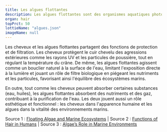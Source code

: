 ---
title: Les algues flottantes
description: Les algues flottantes sont des organismes aquatiques photosynthétiques dérivant à la surface ou à proximité de l'eau, jouant un rôle crucial dans la production d'oxygène, l'absorption de CO₂ et la création d'habitats pour de nombreuses espèces marines.
organ: hair
topPrct: 50
lottieName: "algues.json"
imageName: null
---
Les cheveux et les algues flottantes partagent des fonctions de protection et de filtration. Les cheveux protègent le cuir chevelu des agressions extérieures comme les rayons UV et les particules de poussière, tout en régulant la température du crâne. De même, les algues flottantes agissent comme un bouclier naturel à la surface de l'eau, limitant l'exposition directe à la lumière et jouant un rôle de filtre biologique en piégeant les nutriments et les particules, favorisant ainsi l'équilibre des écosystèmes marins.

En outre, tout comme les cheveux peuvent absorber certaines substances (eau, huiles), les algues flottantes absorbent des nutriments et des gaz, contribuant à la purification de l'eau. Les deux jouent aussi un rôle esthétique et fonctionnel : les cheveux dans l'apparence humaine et les algues dans la vitalité des environnements marins.

Source 1 : [Floating Algae and Marine Ecosystems](https://www.nationalgeographic.com) | Source 2 : [Functions of Hair in Humans](https://www.aad.org) | Source 3 : [Algae’s Role in Marine Environments](https://ocean.si.edu)
